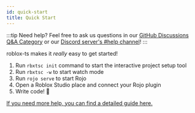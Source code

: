 ```yaml
---
id: quick-start
title: Quick Start
---
```


:::tip Need help?
Feel free to ask us questions in our [GitHub Discussions Q&A Category](https://github.com/roblox-ts/roblox-ts/discussions/categories/q-a) or our [Discord server's #help channel](https://discord.gg/f6Rn6RY)!
:::

roblox-ts makes it _really_ easy to get started!

1. Run `rbxtsc init` command to start the interactive project setup tool
1. Run `rbxtsc -w` to start watch mode
1. Run `rojo serve` to start Rojo
1. Open a Roblox Studio place and connect your Rojo plugin
1. Write code! :tada:

[If you need more help, you can find a detailed guide here.](./setup-guide)
